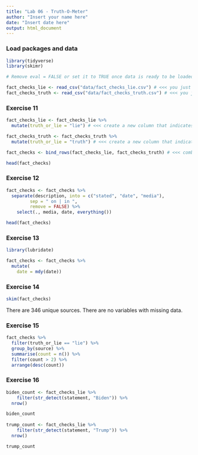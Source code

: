 ```yaml
---
title: "Lab 06 - Truth-O-Meter"
author: "Insert your name here"
date: "Insert date here"
output: html_document
---
```


### Load packages and data

```r
library(tidyverse) 
library(skimr)
```

```r

# Remove eval = FALSE or set it to TRUE once data is ready to be loaded

fact_checks_lie <- read_csv("data/fact_checks_lie.csv") # <<< you just created this .csv in the R scripts
fact_checks_truth <- read_csv("data/fact_checks_truth.csv") # <<< you just created this .csv in the R scripts

```

### Exercise 11

```r

fact_checks_lie <- fact_checks_lie %>%
  mutate(truth_or_lie = "lie") # <<< create a new column that indicates these are lies

fact_checks_truth <- fact_checks_truth %>%
  mutate(truth_or_lie = "truth") # <<< create a new column that indicates these are lies

fact_checks <- bind_rows(fact_checks_lie, fact_checks_truth) # <<< combine the two data frames 

head(fact_checks)

```

### Exercise 12

```r

fact_checks <- fact_checks %>%
  separate(description, into = c("stated", "date", "media"), 
         sep = " on | in ", 
         remove = FALSE) %>%
    select(., media, date, everything())

head(fact_checks)

```

### Exercise 13

```r

library(lubridate)

fact_checks <- fact_checks %>%
  mutate(
    date = mdy(date))

```

### Exercise 14

```r

skim(fact_checks)

```

There are 346 unique sources. There are no variables with missing data.

### Exercise 15

```r

fact_checks %>%
  filter(truth_or_lie == "lie") %>%
  group_by(source) %>%
  summarise(count = n()) %>%
  filter(count > 2) %>%
  arrange(desc(count))

```


### Exercise 16

```r

biden_count <- fact_checks_lie %>%
    filter(str_detect(statement, "Biden")) %>%
  nrow()

biden_count
  
trump_count <- fact_checks_lie %>%
    filter(str_detect(statement, "Trump")) %>%
  nrow()

trump_count

```



